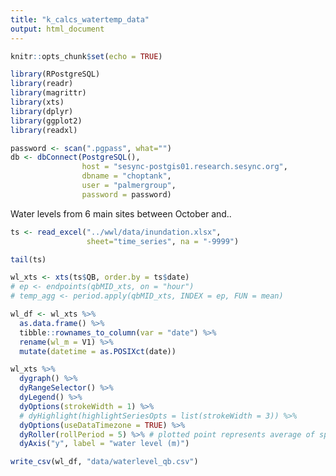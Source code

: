 ```yaml
---
title: "k_calcs_watertemp_data"
output: html_document
---
```


```r
knitr::opts_chunk$set(echo = TRUE)
```

```r
library(RPostgreSQL)
library(readr)
library(magrittr)
library(xts)
library(dplyr)
library(ggplot2)
library(readxl)
```

```r
password <- scan(".pgpass", what="")
db <- dbConnect(PostgreSQL(), 
                host = "sesync-postgis01.research.sesync.org",
                dbname = "choptank", 
                user = "palmergroup",
                password = password)
```

Water levels from 6 main sites between October and..
```r
ts <- read_excel("../wwl/data/inundation.xlsx", 
                 sheet="time_series", na = "-9999")
```

```r
tail(ts)
```


```r
wl_xts <- xts(ts$QB, order.by = ts$date)
# ep <- endpoints(qbMID_xts, on = "hour")
# temp_agg <- period.apply(qbMID_xts, INDEX = ep, FUN = mean)
```

```r
wl_df <- wl_xts %>%
  as.data.frame() %>%
  tibble::rownames_to_column(var = "date") %>%
  rename(wl_m = V1) %>%
  mutate(datetime = as.POSIXct(date))
```

```r
wl_xts %>%
  dygraph() %>%
  dyRangeSelector() %>%
  dyLegend() %>%
  dyOptions(strokeWidth = 1) %>%
  # dyHighlight(highlightSeriesOpts = list(strokeWidth = 3)) %>%
  dyOptions(useDataTimezone = TRUE) %>%
  dyRoller(rollPeriod = 5) %>% # plotted point represents average of specified number of timestamps
  dyAxis("y", label = "water level (m)")
```

```r
write_csv(wl_df, "data/waterlevel_qb.csv")
```

